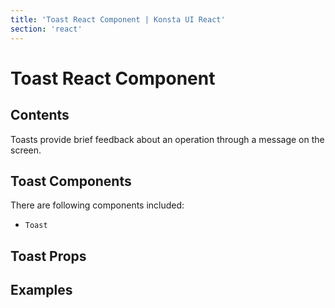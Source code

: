 ```yaml
---
title: 'Toast React Component | Konsta UI React'
section: 'react'
---
```



# Toast React Component

## Contents

Toasts provide brief feedback about an operation through a message on the screen.

## Toast Components

There are following components included:

- `Toast`

## Toast Props

<ToastProps />

## Examples

<ToastExample />

